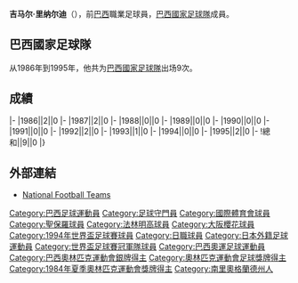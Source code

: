{{expand|time=2015-12-24T09:21:19+00:00}}
{{Infobox football biography
|name=吉马尔·里纳尔迪
|image=Gilmar Rinaldi CBF.jpg
|fullname=Gilmar Rinaldi
|birth_date={{Birth date and age|1959|1|13}}
|cityofbirth=[[埃雷欣|埃雷欣]]
|countryofbirth=[[巴西|巴西]]
|height=
|position=[[守門員_(足球)|守門員]]
|currentclub=
|years1=1978-1985
|clubs1=[[國際體育會|國際]]
|caps1=
|goals1=
|years2=1986-1990
|clubs2=[[聖保羅足球會|聖保羅]]
|caps2=
|goals2=
|years3=1991-1994
|clubs3=[[法林明高競賽會|法林明高]]
|caps3=
|goals3=
|years4=1995-1997
|clubs4=[[大阪櫻花|大阪櫻花]]
|caps4=
|goals4=
|nationalyears=1986-1995
|nationalteam=[[巴西國家足球隊|巴西]]
|nationalcaps(goals)=9 (0)
}}
'''吉马尔·里纳尔迪'''（{{Bd|1959年|1月13日||}}），前[[巴西|巴西]]職業足球員，[[巴西國家足球隊|巴西國家足球隊]]成員。

==巴西國家足球隊==
从1986年到1995年，他共为[[巴西國家足球隊|巴西國家足球隊]]出场9次。

==成績==
{{Football player national team statistics|BRA}}
|-
|1986||2||0
|-
|1987||2||0
|-
|1988||0||0
|-
|1989||0||0
|-
|1990||0||0
|-
|1991||0||0
|-
|1992||2||0
|-
|1993||1||0
|-
|1994||0||0
|-
|1995||2||0
|-
!總和||9||0
|}

==外部連結==
{{Reflist}}
*[http://www.national-football-teams.com/v2/player.php?id=19677 National Football Teams] {{Wayback|url=http://www.national-football-teams.com/v2/player.php?id=19677 |date=20121018002720 }}

{{Soccer-player-stub}}
{{1994年世界杯足球赛巴西参赛名单}}

{{DEFAULTSORT:Gilmar Rinaldi}}
[[Category:巴西足球運動員|Category:巴西足球運動員]]
[[Category:足球守門員|Category:足球守門員]]
[[Category:國際體育會球員|Category:國際體育會球員]]
[[Category:聖保羅球員|Category:聖保羅球員]]
[[Category:法林明高球員|Category:法林明高球員]]
[[Category:大阪櫻花球員|Category:大阪櫻花球員]]
[[Category:1994年世界盃足球賽球員|Category:1994年世界盃足球賽球員]]
[[Category:日職球員|Category:日職球員]]
[[Category:日本外籍足球運動員|Category:日本外籍足球運動員]]
[[Category:世界盃足球賽冠軍隊球員|Category:世界盃足球賽冠軍隊球員]]
[[Category:巴西奧運足球運動員|Category:巴西奧運足球運動員]]
[[Category:巴西奧林匹克運動會銀牌得主|Category:巴西奧林匹克運動會銀牌得主]]
[[Category:奧林匹克運動會足球獎牌得主|Category:奧林匹克運動會足球獎牌得主]]
[[Category:1984年夏季奧林匹克運動會獎牌得主|Category:1984年夏季奧林匹克運動會獎牌得主]]
[[Category:南里奧格蘭德州人|Category:南里奧格蘭德州人]]